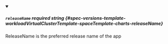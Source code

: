 
<details className="config-field" data-expandable="false" open>
<summary>

##### `releaseName` <span className="config-field-required" data-required="false">required</span> <span className="config-field-type">string</span> <span className="config-field-default"></span> <span className="config-field-enum"></span> {#spec-versions-template-workloadVirtualClusterTemplate-spaceTemplate-charts-releaseName}

ReleaseName is the preferred release name of the app

</summary>



</details>
